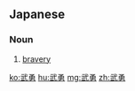 ==Japanese==
{{ja-kanjitab|ぶ|ゆう|yomi=o}}

===Noun===
{{ja-noun|ぶゆう}}

# [[bravery]]

[[ko:武勇]]
[[hu:武勇]]
[[mg:武勇]]
[[zh:武勇]]